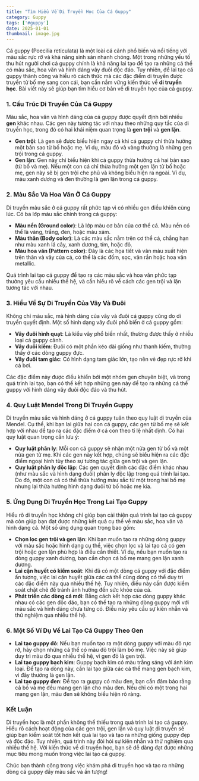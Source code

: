 ```yaml
---
title: "Tìm Hiểu Về Di Truyền Học Của Cá Guppy"
category: Guppy
tags: ['#guppy']
date: 2025-01-01
thumbnail: image.jpg
---
```


Cá guppy (Poecilia reticulata) là một loài cá cảnh phổ biến và nổi tiếng với màu sắc rực rỡ và khả năng sinh sản nhanh chóng. Một trong những yếu tố thu hút người chơi cá guppy chính là khả năng lai tạo để tạo ra những cá thể có màu sắc, hoa văn và hình dáng vây đuôi độc đáo. Tuy nhiên, để lai tạo cá guppy thành công và hiểu rõ cách thức mà các đặc điểm di truyền được truyền từ bố mẹ sang con cái, bạn cần nắm vững kiến thức về **di truyền học**. Bài viết này sẽ giúp bạn tìm hiểu cơ bản về di truyền học của cá guppy.

### 1. Cấu Trúc Di Truyền Của Cá Guppy

Màu sắc, hoa văn và hình dáng của cá guppy được quyết định bởi nhiều **gen** khác nhau. Các gen này tương tác với nhau theo những quy tắc của di truyền học, trong đó có hai khái niệm quan trọng là **gen trội** và **gen lặn**.

- **Gen trội**: Là gen sẽ được biểu hiện ngay cả khi cá guppy chỉ thừa hưởng một bản sao từ bố hoặc mẹ. Ví dụ, màu đỏ và vàng thường là những gen trội trong cá guppy.
- **Gen lặn**: Gen này chỉ biểu hiện khi cá guppy thừa hưởng cả hai bản sao (từ bố và mẹ). Nếu một con cá chỉ thừa hưởng một gen lặn từ bố hoặc mẹ, gen này sẽ bị gen trội che phủ và không biểu hiện ra ngoài. Ví dụ, màu xanh dương và đen thường là gen lặn trong cá guppy.

### 2. Màu Sắc Và Hoa Văn Ở Cá Guppy

Di truyền màu sắc ở cá guppy rất phức tạp vì có nhiều gen điều khiển cùng lúc. Có ba lớp màu sắc chính trong cá guppy:

- **Màu nền (Ground color)**: Là lớp màu cơ bản của cơ thể cá. Màu nền có thể là vàng, trắng, đen, hoặc màu xám.
- **Màu thân (Body color)**: Là các màu sắc nằm trên cơ thể cá, chẳng hạn như màu xanh lá cây, xanh dương, tím, hoặc đỏ.
- **Màu hoa văn (Pattern color)**: Đây là các họa tiết và vân màu xuất hiện trên thân và vây của cá, có thể là các đốm, sọc, vân rắn hoặc hoa văn metallic.

Quá trình lai tạo cá guppy để tạo ra các màu sắc và hoa văn phức tạp thường yêu cầu nhiều thế hệ, và cần hiểu rõ về cách các gen trội và lặn tương tác với nhau.

### 3. Hiểu Về Sự Di Truyền Của Vây Và Đuôi

Không chỉ màu sắc, mà hình dáng của vây và đuôi cá guppy cũng do di truyền quyết định. Một số hình dạng vây đuôi phổ biến ở cá guppy gồm:

- **Vây đuôi hình quạt**: Là kiểu vây phổ biến nhất, thường được thấy ở nhiều loại cá guppy cảnh.
- **Vây đuôi kiếm**: Đuôi có một phần kéo dài giống như thanh kiếm, thường thấy ở các dòng guppy đực.
- **Vây đuôi tam giác**: Có hình dạng tam giác lớn, tạo nên vẻ đẹp rực rỡ khi cá bơi.

Các đặc điểm này được điều khiển bởi một nhóm gen chuyên biệt, và trong quá trình lai tạo, bạn có thể kết hợp những gen này để tạo ra những cá thể guppy với hình dáng vây đuôi độc đáo và thu hút.

### 4. Quy Luật Mendel Trong Di Truyền Guppy

Di truyền màu sắc và hình dáng ở cá guppy tuân theo quy luật di truyền của Mendel. Cụ thể, khi bạn lai giữa hai con cá guppy, các gen từ bố mẹ sẽ kết hợp với nhau để tạo ra các đặc điểm ở cá con theo tỉ lệ nhất định. Có hai quy luật quan trọng cần lưu ý:

- **Quy luật phân ly**: Mỗi con cá guppy sẽ nhận một nửa gen từ bố và một nửa gen từ mẹ. Khi các gen này kết hợp, chúng sẽ biểu hiện ra các đặc điểm ngoại hình tùy theo sự tương tác giữa gen trội và gen lặn.
- **Quy luật phân ly độc lập**: Các gen quyết định các đặc điểm khác nhau (như màu sắc và hình dạng đuôi) phân ly độc lập trong quá trình lai tạo. Do đó, một con cá có thể thừa hưởng màu sắc từ một trong hai bố mẹ nhưng lại thừa hưởng hình dạng đuôi từ bố hoặc mẹ kia.

### 5. Ứng Dụng Di Truyền Học Trong Lai Tạo Guppy

Hiểu rõ di truyền học không chỉ giúp bạn cải thiện quá trình lai tạo cá guppy mà còn giúp bạn đạt được những kết quả cụ thể về màu sắc, hoa văn và hình dạng cá. Một số ứng dụng quan trọng bao gồm:

- **Chọn lọc gen trội và gen lặn**: Khi bạn muốn tạo ra những dòng guppy với màu sắc hoặc hình dạng cụ thể, việc chọn lọc và lai tạo cá có gen trội hoặc gen lặn phù hợp là điều cần thiết. Ví dụ, nếu bạn muốn tạo ra dòng guppy xanh dương, bạn cần chọn cá bố mẹ mang gen lặn xanh dương.
- **Lai cận huyết có kiểm soát**: Khi đã có một dòng cá guppy với đặc điểm ấn tượng, việc lai cận huyết giữa các cá thể cùng dòng có thể duy trì các đặc điểm này qua nhiều thế hệ. Tuy nhiên, điều này cần được kiểm soát chặt chẽ để tránh ảnh hưởng đến sức khỏe của cá.
- **Phát triển các dòng cá mới**: Bằng cách kết hợp các dòng guppy khác nhau có các gen độc đáo, bạn có thể tạo ra những dòng guppy mới với màu sắc và hình dáng chưa từng có. Điều này yêu cầu sự kiên nhẫn và thử nghiệm qua nhiều thế hệ.

### 6. Một Số Ví Dụ Về Lai Tạo Cá Guppy Theo Gen

- **Lai tạo guppy đỏ**: Nếu bạn muốn tạo ra một dòng guppy với màu đỏ rực rỡ, hãy chọn những cá thể có màu đỏ trội làm bố mẹ. Việc này sẽ giúp duy trì màu đỏ qua nhiều thế hệ, vì gen đỏ là gen trội.
- **Lai tạo guppy bạch kim**: Guppy bạch kim có màu trắng sáng với ánh kim loại. Để tạo ra dòng này, cần lai tạo giữa các cá thể mang gen bạch kim, vì đây thường là gen lặn.
- **Lai tạo guppy đen**: Để tạo ra guppy có màu đen, bạn cần đảm bảo rằng cả bố và mẹ đều mang gen lặn cho màu đen. Nếu chỉ có một trong hai mang gen lặn, màu đen sẽ không biểu hiện rõ ràng.

### Kết Luận

Di truyền học là một phần không thể thiếu trong quá trình lai tạo cá guppy. Hiểu rõ cách hoạt động của các gen trội, gen lặn và quy luật di truyền sẽ giúp bạn kiểm soát tốt hơn kết quả lai tạo và tạo ra những giống guppy đẹp và độc đáo. Tuy nhiên, quá trình này đòi hỏi sự kiên nhẫn và thử nghiệm qua nhiều thế hệ. Với kiến thức về di truyền học, bạn sẽ dễ dàng đạt được những mục tiêu mong muốn trong việc lai tạo cá guppy.

Chúc bạn thành công trong việc khám phá di truyền học và tạo ra những dòng cá guppy đầy màu sắc và ấn tượng!